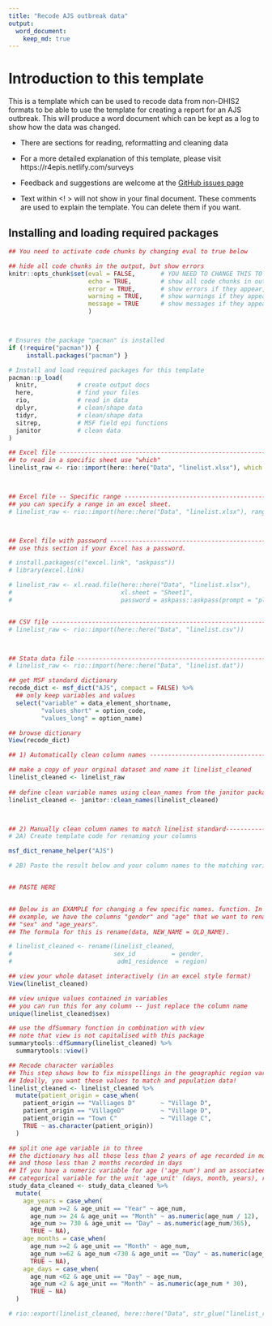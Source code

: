 ```yaml
---
title: "Recode AJS outbreak data"
output: 
  word_document:
    keep_md: true
---
```


# Introduction to this template

This is a template which can be used to recode data from non-DHIS2 formats to be 
able to use the template for creating a report for an AJS outbreak. 
This will produce a word document which can be kept as a log to show how the data 
was changed. 

- There are sections for reading, reformatting and cleaning data  
- For a more detailed explanation of this template, please visit https://r4epis.netlify.com/surveys  
- Feedback and suggestions are welcome at the [GitHub issues page](https://github.com/R4EPI/sitrep/issues)

- Text within <! > will not show in your final document. These comments are used
to explain the template. You can delete them if you want.

<!-- ~~~~~~~~~~~~~~~~~~~~~~~~~~~~~~~~~~~~~~~~~~~~~~~~~~~~~~~~~~~~~~~~~~~~~~~~~~~
This comment will not show up when you knit the document.
A comment with a title with slashes indicates a name of a code chunk.
~~~~~~~~~~~~~~~~~~~~~~~~~~~~~~~~~~~~~~~~~~~~~~~~~~~~~~~~~~~~~~~~~~~~~~~~~~~~ -->

## Installing and loading required packages 
<!-- ~~~~~~~~~~~~~~~~~~~~~~~~~~~~~~~~~~~~~~~~~~~~~~~~~~~~~~~~~~~~~~~~~~~~~~~~~~~
/// setup \\\
--------------------------------------------------------------------------------

Several packages are required for different aspects of  analysis with *R*. 
You will need to install these before starting. 

These packages can be quite large and may take a while to download in the
field. If you have access to a USB key with these packages, it makes sense to
copy and paste the packages into your computer's R package library 
(run the command .libPaths() to see the folder path). 

For help installing packages, please visit https://r4epis.netlify.com/welcome
~~~~~~~~~~~~~~~~~~~~~~~~~~~~~~~~~~~~~~~~~~~~~~~~~~~~~~~~~~~~~~~~~~~~~~~~~~~~ -->


```r

## You need to activate code chunks by changing eval to true below

## hide all code chunks in the output, but show errors
knitr::opts_chunk$set(eval = FALSE,       # YOU NEED TO CHANGE THIS TO TRUE
                      echo = TRUE,        # show all code chunks in output
                      error = TRUE,       # show errors if they appear, but don't stop
                      warning = TRUE,     # show warnings if they appear, but don't stop
                      message = TRUE      # show messages if they appear, but don't stop
                      )



# Ensures the package "pacman" is installed
if (!require("pacman")) {
     install.packages("pacman") }

# Install and load required packages for this template
pacman::p_load(
  knitr,           # create output docs
  here,            # find your files
  rio,             # read in data
  dplyr,           # clean/shape data
  tidyr,           # clean/shape data
  sitrep,          # MSF field epi functions
  janitor          # clean data
)

```



<!-- ~~~~~~~~~~~~~~~~~~~~~~~~~~~~~~~~~~~~~~~~~~~~~~~~~~~~~~~~~~~~~~~~~~~~~~~~~~~
/// read_data \\\
--------------------------------------------------------------------------------

This section is for importing data not from DHIS2. 
There are several options below depending on whether you the file type you are 
importing. Uncomment the code you need. 
~~~~~~~~~~~~~~~~~~~~~~~~~~~~~~~~~~~~~~~~~~~~~~~~~~~~~~~~~~~~~~~~~~~~~~~~~~~~ -->

```r

## Excel file ------------------------------------------------------------------
## to read in a specific sheet use "which"
linelist_raw <- rio::import(here::here("Data", "linelist.xlsx"), which = "Sheet1")



## Excel file -- Specific range ------------------------------------------------
## you can specify a range in an excel sheet.
# linelist_raw <- rio::import(here::here("Data", "linelist.xlsx"), range = "B2:J102")



## Excel file with password ----------------------------------------------------
## use this section if your Excel has a password.

# install.packages(c("excel.link", "askpass"))
# library(excel.link)

# linelist_raw <- xl.read.file(here::here("Data", "linelist.xlsx"),
#                              xl.sheet = "Sheet1",
#                              password = askpass::askpass(prompt = "please enter file password"))


## CSV file --------------------------------------------------------------------
# linelist_raw <- rio::import(here::here("Data", "linelist.csv"))



## Stata data file -------------------------------------------------------------
# linelist_raw <- rio::import(here::here("Data", "linelist.dat"))
```



<!-- ~~~~~~~~~~~~~~~~~~~~~~~~~~~~~~~~~~~~~~~~~~~~~~~~~~~~~~~~~~~~~~~~~~~~~~~~~~~
/// view_data_dict \\\
--------------------------------------------------------------------------------

You will need to clean your dataset so that it matches the expected linelist 
structure.

Specifically, you will need to: 
[ ] Recode your variable names to match the dictionary
[ ] Recode variable contents to match the dictionary


This step shows you the data dictionary. The data dictionary has variable names
in the data_element_shortname column. Possible values for each variable are
specified in "Code" and "Name" columns. 
You will need to recode to the "values_short" content. 
~~~~~~~~~~~~~~~~~~~~~~~~~~~~~~~~~~~~~~~~~~~~~~~~~~~~~~~~~~~~~~~~~~~~~~~~~~~~ -->

```r

## get MSF standard dictionary 
recode_dict <- msf_dict("AJS", compact = FALSE) %>% 
  ## only keep variables and values
  select("variable" = data_element_shortname, 
         "values_short" = option_code, 
         "values_long" = option_name)

## browse dictionary
View(recode_dict)

```


<!-- ~~~~~~~~~~~~~~~~~~~~~~~~~~~~~~~~~~~~~~~~~~~~~~~~~~~~~~~~~~~~~~~~~~~~~~~~~~~
/// Clean column names  \\\
--------------------------------------------------------------------------------
This step fixes the column names. This is done in two steps:
1) Use the clean_names function from janitor to automatically standardise column 
    names as per good coding practice (lower case, remove spaces and punctuation)
2) Manually clean column names to match linelist standard
    a) Use the function msf_dict_rename_helper() to create a template based on the 
        standard dictionary. This will copy a rename command  to your clipboard.
    b)Paste the result below and edit your code so that your column names are 
      renamed. Be careful! You still need to be aware of what each variable means 
      and what values it takes. If there are any variables that are in the MSF 
      dictionary that are not in your data set, then you should comment them out, 
      but be aware that some analyses may not run because of this. 
    
Note example code at the bottom of this chunk. 
~~~~~~~~~~~~~~~~~~~~~~~~~~~~~~~~~~~~~~~~~~~~~~~~~~~~~~~~~~~~~~~~~~~~~~~~~~~~ -->

```r

## 1) Automatically clean column names -----------------------------------------

## make a copy of your orginal dataset and name it linelist_cleaned
linelist_cleaned <- linelist_raw
 
## define clean variable names using clean_names from the janitor package. 
linelist_cleaned <- janitor::clean_names(linelist_cleaned)



## 2) Manually clean column names to match linelist standard---------------------
# 2A) Create template code for renaming your columns

msf_dict_rename_helper("AJS")

# 2B) Paste the result below and your column names to the matching variable.


## PASTE HERE


## Below is an EXAMPLE for changing a few specific names. function. In this
## example, we have the columns "gender" and "age" that we want to rename as
## "sex" and "age_years". 
## The formula for this is rename(data, NEW_NAME = OLD_NAME).

# linelist_cleaned <- rename(linelist_cleaned, 
#                            sex_id          = gender,
#                             adm1_residence  = region)

```


<!-- ~~~~~~~~~~~~~~~~~~~~~~~~~~~~~~~~~~~~~~~~~~~~~~~~~~~~~~~~~~~~~~~~~~~~~~~~~~~
/// browse_data \\\
--------------------------------------------------------------------------------

You'll want to look at your data. Here are a few ways you can explore.
~~~~~~~~~~~~~~~~~~~~~~~~~~~~~~~~~~~~~~~~~~~~~~~~~~~~~~~~~~~~~~~~~~~~~~~~~~~~ -->

```r

## view your whole dataset interactively (in an excel style format)
View(linelist_cleaned)

## view unique values contained in variables 
## you can run this for any column -- just replace the column name
unique(linelist_cleaned$sex)

## use the dfSummary function in combination with view
## note that view is not capitalised with this package
summarytools::dfSummary(linelist_cleaned) %>%
  summarytools::view()
```



<!-- ~~~~~~~~~~~~~~~~~~~~~~~~~~~~~~~~~~~~~~~~~~~~~~~~~~~~~~~~~~~~~~~~~~~~~~~~~~~
/// recode_factor_vars \\\
--------------------------------------------------------------------------------

This chunk is for recoding factor (categorical) variables. 
You will need to edit this section to recode the values in your dataset to suit 
the values in the expected linelist format. You can look at the data dictionary 
object (`recode_dict`) and the outputs from the `browse_data` chunk to write 
the correct code. 


The chunk shows an initial example, showing you how to fix mispellings in 
the geographic variable `patient_origin`
~~~~~~~~~~~~~~~~~~~~~~~~~~~~~~~~~~~~~~~~~~~~~~~~~~~~~~~~~~~~~~~~~~~~~~~~~~~~ -->

```r

## Recode character variables
## This step shows how to fix misspellings in the geographic region variable.
## Ideally, you want these values to match and population data!
linelist_cleaned <- linelist_cleaned %>%
  mutate(patient_origin = case_when(
    patient_origin == "Valliages D"       ~ "Village D",
    patient_origin == "VillageD"          ~ "Village D",
    patient_origin == "Town C"            ~ "Village C",
    TRUE ~ as.character(patient_origin))
  )

```



<!-- ~~~~~~~~~~~~~~~~~~~~~~~~~~~~~~~~~~~~~~~~~~~~~~~~~~~~~~~~~~~~~~~~~~~~~~~~~~~
/// recode_numeric_vars \\\ 
--------------------------------------------------------------------------------

This chunk will help recode numeric variables. 
The example shown below is for restructing age columns from 
three (numerical columns for year, month, age) to two (age_num and age_unit).

You will need to add to it based on your dataset by comparing to the variables 
in the standard data dictionary. 
~~~~~~~~~~~~~~~~~~~~~~~~~~~~~~~~~~~~~~~~~~~~~~~~~~~~~~~~~~~~~~~~~~~~~~~~~~~~ -->
```r

## split one age variable in to three 
## the dictionary has all those less than 2 years of age recorded in months
## and those less than 2 months recorded in days
## If you have a numeric variable for age ('age_num') and an associated 
## categorical variable for the unit 'age_unit' (days, month, years), recode like this 
study_data_cleaned <- study_data_cleaned %>% 
  mutate(
    age_years = case_when(
      age_num >=2 & age_unit == "Year" ~ age_num, 
      age_num >= 24 & age_unit == "Month" ~ as.numeric(age_num / 12),
      age_num >= 730 & age_unit == "Day" ~ as.numeric(age_num/365),
      TRUE ~ NA), 
    age_months = case_when(
      age_num >=2 & age_unit == "Month" ~ age_num, 
      age_num >=62 & age_num <730 & age_unit == "Day" ~ as.numeric(age_num / 30), 
      TRUE ~ NA),
    age_days = case_when(
      age_num <62 & age_unit == "Day" ~ age_num, 
      age_num <2 & age_unit == "Month" ~ as.numeric(age_num * 30),
      TRUE ~ NA)
  )
```


<!-- ~~~~~~~~~~~~~~~~~~~~~~~~~~~~~~~~~~~~~~~~~~~~~~~~~~~~~~~~~~~~~~~~~~~~~~~~~~~
/// save_recoded_data \\\
--------------------------------------------------------------------------------

Save your recoded dataset as an Excel. 
This automatically names your file "linelist_recoded_DATE", where DATE is the
current date.
You can now use this data with analysis template. 
~~~~~~~~~~~~~~~~~~~~~~~~~~~~~~~~~~~~~~~~~~~~~~~~~~~~~~~~~~~~~~~~~~~~~~~~~~~~ -->
```r
# rio::export(linelist_cleaned, here::here("Data", str_glue("linelist_recoded_{Sys.Date()}.xlsx")))
```


